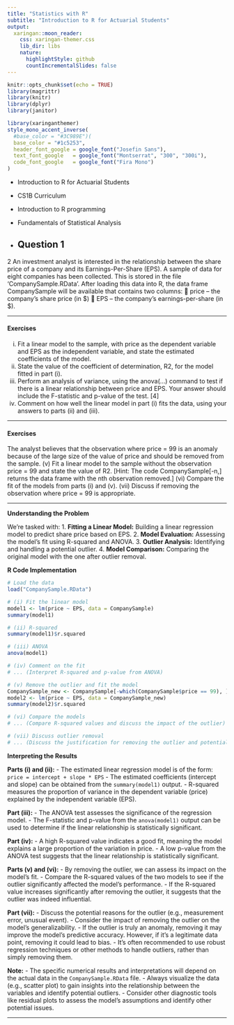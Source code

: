 ```yaml
---
title: "Statistics with R"
subtitle: "Introduction to R for Actuarial Students"
output:
  xaringan::moon_reader:
    css: xaringan-themer.css
    lib_dir: libs
    nature:
      highlightStyle: github
      countIncrementalSlides: false
---
```



```r
knitr::opts_chunk$set(echo = TRUE)
library(magrittr)
library(knitr)
library(dplyr)
library(janitor)


```

```r
library(xaringanthemer)
style_mono_accent_inverse(
  #base_color = "#3C989E")(
  base_color = "#1c5253",
  header_font_google = google_font("Josefin Sans"),
  text_font_google   = google_font("Montserrat", "300", "300i"),
  code_font_google   = google_font("Fira Mono")
)
```


* Introduction to R for Actuarial Students

* CS1B Curriculum

* Introduction to R programming
* Fundamentals of Statistical Analysis

* Question 1
---


2 An investment analyst is interested in the relationship between the share price of a
company and its Earnings-Per-Share (EPS).
A sample of data for eight companies has been collected. This is stored in the file
‘CompanySample.RData’. After loading this data into R, the data frame
CompanySample will be available that contains two columns:
 price – the company’s share price (in $)
 EPS – the company’s earnings-per-share (in $).

---

#### Exercises

(i) Fit a linear model to the sample, with price as the dependent variable and
EPS as the independent variable, and state the estimated coefficients of the
model. 
(ii) State the value of the coefficient of determination, R2, for the model fitted
in part (i). 
(iii) Perform an analysis of variance, using the anova(…) command to test if
there is a linear relationship between price and EPS. Your answer should
include the F-statistic and p-value of the test. [4]
(iv) Comment on how well the linear model in part (i) fits the data, using your
answers to parts (ii) and (iii). 

---

#### Exercises

The analyst believes that the observation where price = 99 is an anomaly because of
the large size of the value of price and should be removed from the sample.
(v) Fit a linear model to the sample without the observation price = 99 and state
the value of R2. 
[Hint: The code CompanySample[-n,] returns the data frame with the
nth observation removed.]
(vi) Compare the fit of the models from parts (i) and (v). 
(vii) Discuss if removing the observation where price = 99 is appropriate. 

---

**Understanding the Problem**

We're tasked with:
1. **Fitting a Linear Model:** Building a linear regression model to predict share price based on EPS.
2. **Model Evaluation:** Assessing the model's fit using R-squared and ANOVA.
3. **Outlier Analysis:** Identifying and handling a potential outlier.
4. **Model Comparison:** Comparing the original model with the one after outlier removal.

**R Code Implementation**

```r
# Load the data
load("CompanySample.RData")

# (i) Fit the linear model
model1 <- lm(price ~ EPS, data = CompanySample)
summary(model1)

# (ii) R-squared
summary(model1)$r.squared

# (iii) ANOVA
anova(model1)

# (iv) Comment on the fit
# ... (Interpret R-squared and p-value from ANOVA)

# (v) Remove the outlier and fit the model
CompanySample_new <- CompanySample[-which(CompanySample$price == 99), ]
model2 <- lm(price ~ EPS, data = CompanySample_new)
summary(model2)$r.squared

# (vi) Compare the models
# ... (Compare R-squared values and discuss the impact of the outlier)

# (vii) Discuss outlier removal
# ... (Discuss the justification for removing the outlier and potential consequences)
```

**Interpreting the Results**

**Parts (i) and (ii):**
- The estimated linear regression model is of the form:
  `price = intercept + slope * EPS`
- The estimated coefficients (intercept and slope) can be obtained from the `summary(model1)` output.
- R-squared measures the proportion of variance in the dependent variable (price) explained by the independent variable (EPS).

**Part (iii):**
- The ANOVA test assesses the significance of the regression model.
- The F-statistic and p-value from the `anova(model1)` output can be used to determine if the linear relationship is statistically significant.

**Part (iv):**
- A high R-squared value indicates a good fit, meaning the model explains a large proportion of the variation in price.
- A low p-value from the ANOVA test suggests that the linear relationship is statistically significant.

**Parts (v) and (vi):**
- By removing the outlier, we can assess its impact on the model's fit.
- Compare the R-squared values of the two models to see if the outlier significantly affected the model's performance.
- If the R-squared value increases significantly after removing the outlier, it suggests that the outlier was indeed influential.

**Part (vii):**
- Discuss the potential reasons for the outlier (e.g., measurement error, unusual event).
- Consider the impact of removing the outlier on the model's generalizability.
- If the outlier is truly an anomaly, removing it may improve the model's predictive accuracy. However, if it's a legitimate data point, removing it could lead to bias.
- It's often recommended to use robust regression techniques or other methods to handle outliers, rather than simply removing them.

**Note:**
- The specific numerical results and interpretations will depend on the actual data in the `CompanySample.RData` file.
- Always visualize the data (e.g., scatter plot) to gain insights into the relationship between the variables and identify potential outliers.
- Consider other diagnostic tools like residual plots to assess the model's assumptions and identify other potential issues.


---

